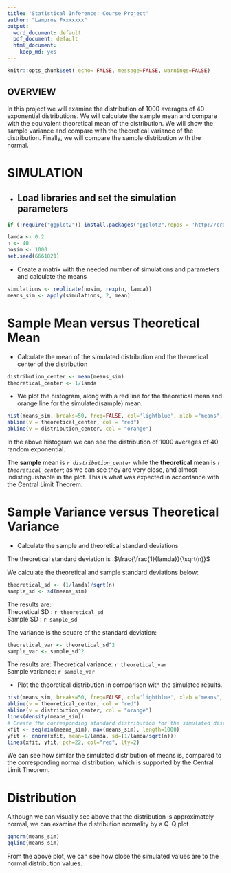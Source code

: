```yaml
---
title: 'Statistical Inference: Course Project'
author: "Lampros Fxxxxxxx"
output:
  word_document: default
  pdf_document: default
  html_document:
    keep_md: yes
---
```


```r
knitr::opts_chunk$set( echo= FALSE, message=FALSE, warnings=FALSE)

```


## OVERVIEW
In this project we will examine the distribution of 1000 averages of 40 exponential distributions.
We will calculate the sample mean and compare with the equivalent theoretical mean of the distribution.
We will show the sample variance and compare with the theoretical variance of the distribution.
Finally, we will compare the sample distribution with the normal.



# SIMULATION

* Load libraries and set the simulation parameters
----

```r

if (!require("ggplot2")) install.packages("ggplot2",repos = 'http://cran.us.r-project.org')

lamda <- 0.2
n <- 40
nosim <- 1000
set.seed(6661821)
```


* Create a matrix with the needed number of simulations and parameters and calculate the means

```r

simulations <- replicate(nosim, rexp(n, lamda))
means_sim <- apply(simulations, 2, mean)

```


# Sample Mean versus Theoretical Mean

* Calculate the mean of the simulated distribution and the theoretical center of the distribution
```r

distribution_center <- mean(means_sim)
theoretical_center <- 1/lamda
```

* We plot the histogram, along with a red line for the theoretical mean and orange line for the simulated(sample) mean.

```r

hist(means_sim, breaks=50, freq=FALSE, col='lightblue', xlab ="means", main = "Simulation")
abline(v = theoretical_center, col = "red")
abline(v = distribution_center, col = "orange")
```

In the above histogram we can see the distribution of 1000 averages of 40 random exponential.

The **sample** mean is *`r distribution_center `*  while the **theoretical** mean is *`r theoretical_center`*; as we can see they are very close, and almost indistinguishable in the plot. This is what was expected in accordance with the Central Limit Theorem.


# Sample Variance versus Theoretical Variance

* Calculate the sample and theoretical standard deviations


The theoretical standard deviation is :$\frac{\frac{1}{lamda}}{\sqrt(n)}$

We calculate the theoretical and sample standard deviations below:
```r
theoretical_sd <- (1/lamda)/sqrt(n)
sample_sd <- sd(means_sim)
```
The results are:  
Theoretical SD : `r theoretical_sd`  
Sample SD : `r sample_sd`


The variance is the square of the standard deviation:  
```r
theoretical_var <- theoretical_sd^2
sample_var <- sample_sd^2
```

The results are: 
Theoretical variance: `r theoretical_var`  
Sample variance: `r sample_var`  

* Plot the theoretical distribution in comparison with the simulated results.

```r

hist(means_sim, breaks=50, freq=FALSE, col='lightblue', xlab ="means", main = "Simulation")
abline(v = theoretical_center, col = "red")
abline(v = distribution_center, col = "orange")
lines(density(means_sim))
# Create the corresponding standard distribution for the simulated distribution
xfit <- seq(min(means_sim), max(means_sim), length=1000)
yfit <- dnorm(xfit, mean=1/lamda, sd=(1/lamda/sqrt(n)))
lines(xfit, yfit, pch=22, col="red", lty=2)

```

We can see how similar the simulated distribution of means is, compared to the corresponding normal distribution, which is supported by the Central Limit Theorem.

# Distribution

Although we can visually see above that the distribution is approximately normal, we can examine the distribution normality by a Q-Q plot


```r
qqnorm(means_sim)
qqline(means_sim)
```

From the above plot, we can see how close the simulated values are to the normal distribution values.